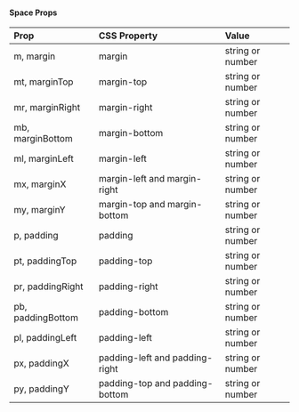 #### Space Props

| Prop              | CSS Property                   | Value            |
| :---------------- | :----------------------------- | :--------------- |
| m, margin         | margin                         | string or number |
| mt, marginTop     | margin-top                     | string or number |
| mr, marginRight   | margin-right                   | string or number |
| mb, marginBottom  | margin-bottom                  | string or number |
| ml, marginLeft    | margin-left                    | string or number |
| mx, marginX       | margin-left and margin-right   | string or number |
| my, marginY       | margin-top and margin-bottom   | string or number |
| p, padding        | padding                        | string or number |
| pt, paddingTop    | padding-top                    | string or number |
| pr, paddingRight  | padding-right                  | string or number |
| pb, paddingBottom | padding-bottom                 | string or number |
| pl, paddingLeft   | padding-left                   | string or number |
| px, paddingX      | padding-left and padding-right | string or number |
| py, paddingY      | padding-top and padding-bottom | string or number |

